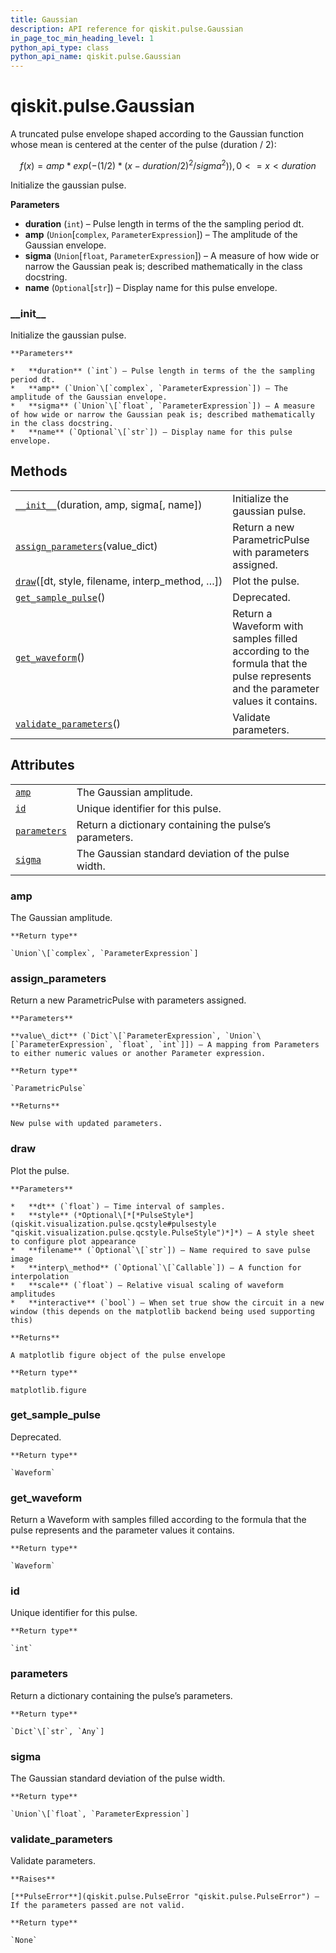 ```yaml
---
title: Gaussian
description: API reference for qiskit.pulse.Gaussian
in_page_toc_min_heading_level: 1
python_api_type: class
python_api_name: qiskit.pulse.Gaussian
---
```


<span id="qiskit-pulse-gaussian" />

# qiskit.pulse.Gaussian

<Class id="qiskit.pulse.Gaussian" github="https://github.com/qiskit/qiskit/tree/stable/0.16/qiskit/pulse/library/parametric_pulses.py" signature="Gaussian(duration, amp, sigma, name=None)">
  A truncated pulse envelope shaped according to the Gaussian function whose mean is centered at the center of the pulse (duration / 2):

$$
f(x) = amp * exp( -(1/2) * (x - duration/2)^2 / sigma^2) )  ,  0 <= x < duration
$$

  Initialize the gaussian pulse.

  **Parameters**

  *   **duration** (`int`) – Pulse length in terms of the the sampling period dt.
  *   **amp** (`Union`\[`complex`, `ParameterExpression`]) – The amplitude of the Gaussian envelope.
  *   **sigma** (`Union`\[`float`, `ParameterExpression`]) – A measure of how wide or narrow the Gaussian peak is; described mathematically in the class docstring.
  *   **name** (`Optional`\[`str`]) – Display name for this pulse envelope.

  ### \_\_init\_\_

  <Function id="qiskit.pulse.Gaussian.__init__" name="__init__" signature="__init__(duration, amp, sigma, name=None)">
    Initialize the gaussian pulse.

    **Parameters**

    *   **duration** (`int`) – Pulse length in terms of the the sampling period dt.
    *   **amp** (`Union`\[`complex`, `ParameterExpression`]) – The amplitude of the Gaussian envelope.
    *   **sigma** (`Union`\[`float`, `ParameterExpression`]) – A measure of how wide or narrow the Gaussian peak is; described mathematically in the class docstring.
    *   **name** (`Optional`\[`str`]) – Display name for this pulse envelope.
  </Function>

  ## Methods

  |                                                                                                                        |                                                                                                                                |
  | ---------------------------------------------------------------------------------------------------------------------- | ------------------------------------------------------------------------------------------------------------------------------ |
  | [`__init__`](#qiskit.pulse.Gaussian.__init__ "qiskit.pulse.Gaussian.__init__")(duration, amp, sigma\[, name])          | Initialize the gaussian pulse.                                                                                                 |
  | [`assign_parameters`](#qiskit.pulse.Gaussian.assign_parameters "qiskit.pulse.Gaussian.assign_parameters")(value\_dict) | Return a new ParametricPulse with parameters assigned.                                                                         |
  | [`draw`](#qiskit.pulse.Gaussian.draw "qiskit.pulse.Gaussian.draw")(\[dt, style, filename, interp\_method, …])          | Plot the pulse.                                                                                                                |
  | [`get_sample_pulse`](#qiskit.pulse.Gaussian.get_sample_pulse "qiskit.pulse.Gaussian.get_sample_pulse")()               | Deprecated.                                                                                                                    |
  | [`get_waveform`](#qiskit.pulse.Gaussian.get_waveform "qiskit.pulse.Gaussian.get_waveform")()                           | Return a Waveform with samples filled according to the formula that the pulse represents and the parameter values it contains. |
  | [`validate_parameters`](#qiskit.pulse.Gaussian.validate_parameters "qiskit.pulse.Gaussian.validate_parameters")()      | Validate parameters.                                                                                                           |

  ## Attributes

  |                                                                                      |                                                        |
  | ------------------------------------------------------------------------------------ | ------------------------------------------------------ |
  | [`amp`](#qiskit.pulse.Gaussian.amp "qiskit.pulse.Gaussian.amp")                      | The Gaussian amplitude.                                |
  | [`id`](#qiskit.pulse.Gaussian.id "qiskit.pulse.Gaussian.id")                         | Unique identifier for this pulse.                      |
  | [`parameters`](#qiskit.pulse.Gaussian.parameters "qiskit.pulse.Gaussian.parameters") | Return a dictionary containing the pulse’s parameters. |
  | [`sigma`](#qiskit.pulse.Gaussian.sigma "qiskit.pulse.Gaussian.sigma")                | The Gaussian standard deviation of the pulse width.    |

  ### amp

  <Function id="qiskit.pulse.Gaussian.amp" name="amp" signature="property amp">
    The Gaussian amplitude.

    **Return type**

    `Union`\[`complex`, `ParameterExpression`]
  </Function>

  ### assign\_parameters

  <Function id="qiskit.pulse.Gaussian.assign_parameters" name="assign_parameters" signature="assign_parameters(value_dict)">
    Return a new ParametricPulse with parameters assigned.

    **Parameters**

    **value\_dict** (`Dict`\[`ParameterExpression`, `Union`\[`ParameterExpression`, `float`, `int`]]) – A mapping from Parameters to either numeric values or another Parameter expression.

    **Return type**

    `ParametricPulse`

    **Returns**

    New pulse with updated parameters.
  </Function>

  ### draw

  <Function id="qiskit.pulse.Gaussian.draw" name="draw" signature="draw(dt=1, style=None, filename=None, interp_method=None, scale=1, interactive=False)">
    Plot the pulse.

    **Parameters**

    *   **dt** (`float`) – Time interval of samples.
    *   **style** (*Optional\[*[*PulseStyle*](qiskit.visualization.pulse.qcstyle#pulsestyle "qiskit.visualization.pulse.qcstyle.PulseStyle")*]*) – A style sheet to configure plot appearance
    *   **filename** (`Optional`\[`str`]) – Name required to save pulse image
    *   **interp\_method** (`Optional`\[`Callable`]) – A function for interpolation
    *   **scale** (`float`) – Relative visual scaling of waveform amplitudes
    *   **interactive** (`bool`) – When set true show the circuit in a new window (this depends on the matplotlib backend being used supporting this)

    **Returns**

    A matplotlib figure object of the pulse envelope

    **Return type**

    matplotlib.figure
  </Function>

  ### get\_sample\_pulse

  <Function id="qiskit.pulse.Gaussian.get_sample_pulse" name="get_sample_pulse" signature="get_sample_pulse()">
    Deprecated.

    **Return type**

    `Waveform`
  </Function>

  ### get\_waveform

  <Function id="qiskit.pulse.Gaussian.get_waveform" name="get_waveform" signature="get_waveform()">
    Return a Waveform with samples filled according to the formula that the pulse represents and the parameter values it contains.

    **Return type**

    `Waveform`
  </Function>

  ### id

  <Function id="qiskit.pulse.Gaussian.id" name="id" signature="property id">
    Unique identifier for this pulse.

    **Return type**

    `int`
  </Function>

  ### parameters

  <Function id="qiskit.pulse.Gaussian.parameters" name="parameters" signature="property parameters">
    Return a dictionary containing the pulse’s parameters.

    **Return type**

    `Dict`\[`str`, `Any`]
  </Function>

  ### sigma

  <Function id="qiskit.pulse.Gaussian.sigma" name="sigma" signature="property sigma">
    The Gaussian standard deviation of the pulse width.

    **Return type**

    `Union`\[`float`, `ParameterExpression`]
  </Function>

  ### validate\_parameters

  <Function id="qiskit.pulse.Gaussian.validate_parameters" name="validate_parameters" signature="validate_parameters()">
    Validate parameters.

    **Raises**

    [**PulseError**](qiskit.pulse.PulseError "qiskit.pulse.PulseError") – If the parameters passed are not valid.

    **Return type**

    `None`
  </Function>
</Class>

